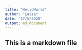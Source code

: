 ---
title: "HelloWorld"
author: "Luisa"
date: "27/5/2020"
output: md_document
---

## This is a markdown file
